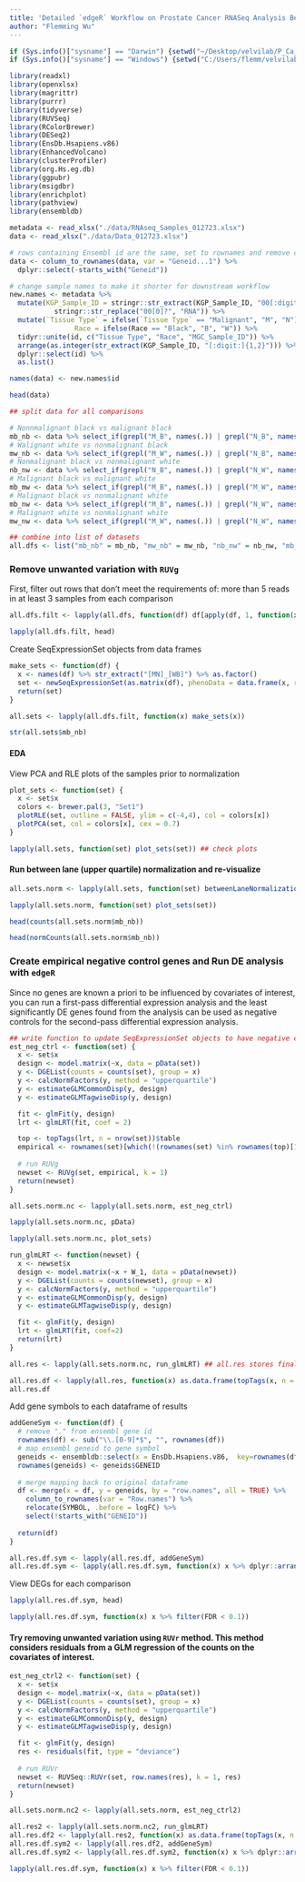 ```yaml
---
title: 'Detailed `edgeR` Workflow on Prostate Cancer RNASeq Analysis Between African Americans and Causasian Americans'
author: "Flemming Wu"
---
```


```r
if (Sys.info()["sysname"] == "Darwin") {setwd("~/Desktop/velvilab/P_Ca_Analysis")}
if (Sys.info()["sysname"] == "Windows") {setwd("C:/Users/flemm/velvilab/P_Ca_Analysis_012723")}
```

```r
library(readxl)
library(openxlsx)
library(magrittr)
library(purrr)
library(tidyverse)
library(RUVSeq)
library(RColorBrewer)
library(DESeq2)
library(EnsDb.Hsapiens.v86)
library(EnhancedVolcano)
library(clusterProfiler)
library(org.Hs.eg.db)
library(ggpubr)
library(msigdbr)
library(enrichplot)
library(pathview)
library(ensembldb)
```

```r
metadata <- read_xlsx("./data/RNAseq_Samples_012723.xlsx")
data <- read_xlsx("./data/Data_012723.xlsx")
```

```r
# rows containing Ensembl id are the same, set to rownames and remove columns, keeping only read count columns
data <- column_to_rownames(data, var = "Geneid...1") %>%
  dplyr::select(-starts_with("Geneid"))

# change sample names to make it shorter for downstream workflow
new.names <- metadata %>%
  mutate(KGP_Sample_ID = stringr::str_extract(KGP_Sample_ID, "00[:digit:]{2}") %>% 
           stringr::str_replace("00[0]?", "RNA")) %>%
  mutate(`Tissue Type` = ifelse(`Tissue Type` == "Malignant", "M", "N"), 
                Race = ifelse(Race == "Black", "B", "W")) %>%
  tidyr::unite(id, c("Tissue Type", "Race", "MGC_Sample_ID")) %>%
  arrange(as.integer(str_extract(KGP_Sample_ID, "[:digit:]{1,2}"))) %>%
  dplyr::select(id) %>%
  as.list()

names(data) <- new.names$id

head(data)
```

```r
## split data for all comparisons

# Nonnmalignant black vs malignant black
mb_nb <- data %>% select_if(grepl("M_B", names(.)) | grepl("N_B", names(.)))
# Walignant white vs nonmalignant black
mw_nb <- data %>% select_if(grepl("M_W", names(.)) | grepl("N_B", names(.)))
# Nonmalignant black vs nonmalignant white
nb_nw <- data %>% select_if(grepl("N_B", names(.)) | grepl("N_W", names(.)))
# Malignant black vs malignant white
mb_mw <- data %>% select_if(grepl("M_B", names(.)) | grepl("M_W", names(.)))
# Malignant black vs nonmalignant white
mb_nw <- data %>% select_if(grepl("M_B", names(.)) | grepl("N_W", names(.)))
# Malignant white vs nonmalignant white
mw_nw <- data %>% select_if(grepl("M_W", names(.)) | grepl("N_W", names(.)))

## combine into list of datasets
all.dfs <- list("mb_nb" = mb_nb, "mw_nb" = mw_nb, "nb_nw" = nb_nw, "mb_mw" = mb_mw, "mb_nw" = mb_nw, "mw_nw" = mw_nw)
```

### Remove unwanted variation with `RUVg`

First, filter out rows that don't meet the requirements of: more than 5 reads in at least 3 samples from each comparison

```r
all.dfs.filt <- lapply(all.dfs, function(df) df[apply(df, 1, function(x) length(x[x>5])>=3), ])
```

```r
lapply(all.dfs.filt, head)
```

Create SeqExpressionSet objects from data frames

```r
make_sets <- function(df) {
  x <- names(df) %>% str_extract("[MN]_[WB]") %>% as.factor()
  set <- newSeqExpressionSet(as.matrix(df), phenoData = data.frame(x, row.names = colnames(df)))
  return(set)
}

all.sets <- lapply(all.dfs.filt, function(x) make_sets(x))
```

```r
str(all.sets$mb_nb)
```

#### EDA

View PCA and RLE plots of the samples prior to normalization

```r
plot_sets <- function(set) {
  x <- set$x
  colors <- brewer.pal(3, "Set1")
  plotRLE(set, outline = FALSE, ylim = c(-4,4), col = colors[x])
  plotPCA(set, col = colors[x], cex = 0.7)
}

lapply(all.sets, function(set) plot_sets(set)) ## check plots
```

#### Run between lane (upper quartile) normalization and re-visualize

```r
all.sets.norm <- lapply(all.sets, function(set) betweenLaneNormalization(set, which = "upper"))

lapply(all.sets.norm, function(set) plot_sets(set))
```


```r
head(counts(all.sets.norm$mb_nb))
```

```r
head(normCounts(all.sets.norm$mb_nb))
```

### Create empirical negative control genes and Run DE analysis with `edgeR`

Since no genes are known a priori to be influenced by covariates of interest, you can run a first-pass differential expression analysis and the least significantly DE genes found from the analysis can be used as negative controls for the second-pass differential expression analysis.

```r
## write function to update SeqExpressionSet objects to have negative controls
est_neg_ctrl <- function(set) {
  x <- set$x
  design <- model.matrix(~x, data = pData(set))
  y <- DGEList(counts = counts(set), group = x)
  y <- calcNormFactors(y, method = "upperquartile")
  y <- estimateGLMCommonDisp(y, design)
  y <- estimateGLMTagwiseDisp(y, design)

  fit <- glmFit(y, design)
  lrt <- glmLRT(fit, coef = 2)

  top <- topTags(lrt, n = nrow(set))$table
  empirical <- rownames(set)[which(!(rownames(set) %in% rownames(top)[1:5000]))]
  
  # run RUVg
  newset <- RUVg(set, empirical, k = 1)
  return(newset)
}

all.sets.norm.nc <- lapply(all.sets.norm, est_neg_ctrl)
```

```r
lapply(all.sets.norm.nc, pData)
```

```r
lapply(all.sets.norm.nc, plot_sets)
```



```r
run_glmLRT <- function(newset) {
  x <- newset$x
  design <- model.matrix(~x + W_1, data = pData(newset))
  y <- DGEList(counts = counts(newset), group = x)
  y <- calcNormFactors(y, method = "upperquartile")
  y <- estimateGLMCommonDisp(y, design)
  y <- estimateGLMTagwiseDisp(y, design)

  fit <- glmFit(y, design)
  lrt <- glmLRT(fit, coef=2)
  return(lrt)
}

all.res <- lapply(all.sets.norm.nc, run_glmLRT) ## all.res stores final edgeR results
```

```r
all.res.df <- lapply(all.res, function(x) as.data.frame(topTags(x, n = nrow(x))))
all.res.df
```

Add gene symbols to each dataframe of results

```r
addGeneSym <- function(df) {
  # remove "." from ensembl gene id
  rownames(df) <- sub("\\.[0-9]*$", "", rownames(df))
  # map ensembl geneid to gene symbol
  geneids <- ensembldb::select(x = EnsDb.Hsapiens.v86,  key=rownames(df), columns=c("SYMBOL"), keytype="GENEID")
  rownames(geneids) <- geneids$GENEID
  
  # merge mapping back to original dataframe
  df <- merge(x = df, y = geneids, by = "row.names", all = TRUE) %>%
    column_to_rownames(var = "Row.names") %>%
    relocate(SYMBOL, .before = logFC) %>%
    select(!starts_with("GENEID"))
  
  return(df)
}

all.res.df.sym <- lapply(all.res.df, addGeneSym)
all.res.df.sym <- lapply(all.res.df.sym, function(x) x %>% dplyr::arrange(FDR))
```

View DEGs for each comparison

```r
lapply(all.res.df.sym, head)
```

```r
lapply(all.res.df.sym, function(x) x %>% filter(FDR < 0.1))
```

#### Try removing unwanted variation using `RUVr` method. This method considers residuals from a GLM regression of the counts on the covariates of interest.

```r
est_neg_ctrl2 <- function(set) {
  x <- set$x
  design <- model.matrix(~x, data = pData(set))
  y <- DGEList(counts = counts(set), group = x)
  y <- calcNormFactors(y, method = "upperquartile")
  y <- estimateGLMCommonDisp(y, design)
  y <- estimateGLMTagwiseDisp(y, design)

  fit <- glmFit(y, design)
  res <- residuals(fit, type = "deviance")
  
  # run RUVr
  newset <- RUVSeq::RUVr(set, row.names(res), k = 1, res)
  return(newset)
}

all.sets.norm.nc2 <- lapply(all.sets.norm, est_neg_ctrl2)
```

```r
all.res2 <- lapply(all.sets.norm.nc2, run_glmLRT)
all.res.df2 <- lapply(all.res2, function(x) as.data.frame(topTags(x, n = nrow(x))))
all.res.df.sym2 <- lapply(all.res.df2, addGeneSym)
all.res.df.sym2 <- lapply(all.res.df.sym2, function(x) x %>% dplyr::arrange(FDR))
```

```r
lapply(all.res.df.sym, function(x) x %>% filter(FDR < 0.1))
```







































